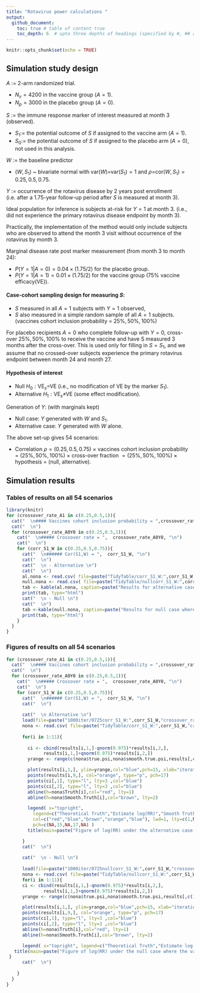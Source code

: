 ```yaml
---
title: "Rotavirus power calculations "
output: 
  github_document:
    toc: true # table of content true
    toc_depth: 6  # upto three depths of headings (specified by #, ## and ###)
---
```


```r
knitr::opts_chunk$set(echo = TRUE)
```

## Simulation study design

$A\ :=$ 2-arm randomized trial.

- $N_v = 4200$ in the vaccine group $(A=1)$.
- $N_p = 3000$ in the placebo group $(A=0)$.

$S\ :=$ the immune response marker of interest measured at month 3 (observed).

- $S_1 :=$ the potential outcome of $S$ if assigned to the vaccine arm  $(A=1)$.
- $S_0 :=$ the potential outcome of $S$ if assigned to the placebo arm  $(A=0)$, not used in this analysis.


$W\ :=$ the baseline predictor

- $(W,S_1)$ ~ bivariate normal with var($W$)=var($S_1)=1$ and $\rho=$cor$(W,S_1) = 0.25, 0.5, 0.75$.

$Y\ :=$ occurrence of the rotavirus disease by 2 years post enrollment 
(i.e. after a 1.75-year follow-up period after $S$ is measured at month 3). 
 
Ideal population for inference is subjects at-risk for $Y=1$ at month 3.
(i.e., did not experience the primary rotavirus disease endpoint by month 3).  

Practically, the implementation of the method would only include subjects who are observed to attend the month 3 visit without occurrence of the rotavirus by month 3.

Marginal disease rate post marker measurement (from month 3 to month 24):

- $P(Y=1|A=0) = 0.04\times(1.75/2)$ for the placebo group. 
- $P(Y=1|A=1) = 0.01\times(1.75/2)$ for the vaccine group (75% vaccine efficacy(VE)).
 
#### Case-cohort sampling design for measuring $S$:

- $S$ measured in all $A=1$ subjects with $Y=1$ observed, 
- $S$ also measured in a simple random sample of all $A=1$ subjects. (vaccines cohort inclusion probability $=\ 25\%, 50\%, 100\%$)

For placebo recipients $A=0$ who complete follow-up with $Y=0$, cross-over $25\%, 50\%, 100\%$ to receive the vaccine and have S measured 3 months after the cross-over.  This is used only for filling in $S=S_1$, and we assume that no crossed-over subjects experience the primary rotavirus endpoint between month 24 and month 27.

#### Hypothesis of interest

- Null $H_0: \text{VE}_s=$VE (i.e., no modification of VE by the marker $S_1$).
- Alternative $H_1: \text{VE}_s\neq$VE (some effect modification).

Generation of $Y$: (with marginals kept)

- Null case: $Y$ generated with $W$ and $S_1$.
- Alternative case: $Y$ generated with $W$ alone.

The above set-up gives 54 scenarios:

- Correlation $\rho=(0.25,0.5,0.75)\ \times$ vaccines cohort inclusion probability $=\ (25\%, 50\%, 100\%)\ \times$ cross-over fraction $= (25\%, 50\%, 100\%)\ \times$ hypothesis = (null, alternative).


## Simulation results

### Tables of results on all 54 scenarios


```r
library(knitr)
for (crossover_rate_A1 in c(0.25,0.5,1)){
  cat("  \n#### Vaccines cohort inclusion probability = ",crossover_rate_A1, "\n")
  cat("  \n")
  for (crossover_rate_A0Y0 in c(0.25,0.5,1)){
    cat("  \n##### Crossover rate = ",  crossover_rate_A0Y0, "\n")
    cat("  \n")
    for (corr_S1_W in c(0.25,0.5,0.75)){
      cat("  \n###### Cor(S1,W) = ",  corr_S1_W, "\n")
      cat("  \n")
      cat("  \n - Alternative \n")
      cat("  \n")
      al.nona <- read.csv( file=paste("TidyTable/corr_S1_W:",corr_S1_W,"crossover_rate_A0Y0:",crossover_rate_A0Y0,"crossover_rate_A1:",crossover_rate_A1, ".csv", sep=""))[,-1]
      null.nona <- read.csv( file=paste("TidyTable/nullcorr_S1_W:",corr_S1_W,"crossover_rate_A0Y0:",crossover_rate_A0Y0,"crossover_rate_A1:",crossover_rate_A1, ".csv", sep=""))[,-1]
      tab <- kable(al.nona, caption=paste("Results for alternative case where vaccines cohort inclusion probability =",crossover_rate_A1, ", crossover rate=",crossover_rate_A0Y0," cor(S1,W)=",corr_S1_W, sep=""), format="html", cex.main=0.8)
      print(tab, type="html")
      cat("  \n - Null \n")
      cat("  \n")
      tab <-kable(null.nona, caption=paste("Results for null case where vaccines cohort inclusion probability =",crossover_rate_A1, ", crossover rate=",crossover_rate_A0Y0,", cor(S1,W)=",corr_S1_W, sep=""), format="html")
      print(tab, type="html")
    }
  }
}
```

### Figures of results on all 54 scenarios
```r
for (crossover_rate_A1 in c(0.25,0.5,1)){
  cat("  \n#### Vaccines cohort inclusion probability = ",crossover_rate_A1, "\n")
  cat("  \n")
  for (crossover_rate_A0Y0 in c(0.25,0.5,1)){
    cat("  \n##### Crossover rate = ",  crossover_rate_A0Y0, "\n")
    cat("  \n")
    for (corr_S1_W in c(0.25,0.5,0.75)){
      cat("  \n###### Cor(S1,W) = ",  corr_S1_W, "\n")
      cat("  \n")
      
      cat("  \n Alternative \n")
      load(file=paste("1000iter/0725corr_S1_W:",corr_S1_W,"crossover_rate_A0Y0:",crossover_rate_A0Y0,"crossover_rate_A1:",crossover_rate_A1,".RData", sep=""))
      nona <- read.csv( file=paste("TidyTable/corr_S1_W:",corr_S1_W,"crossover_rate_A0Y0:",crossover_rate_A0Y0,"crossover_rate_A1:",crossover_rate_A1, ".csv", sep=""))[,-1]
     
      for(i in 1:11){
  
        ci <- cbind(results[i,1,]-qnorm(0.975)*results[i,2,],
              results[i,1,]+qnorm(0.975)*results[i,2,])
        yrange <- range(c(nona$true.psi,nona$smooth.true.psi,results[,c(1,9),]),na.rm=T)

        plot(results[i,1,], ylim=yrange,col="blue",pch=15, xlab="iteration",ylab="psi")
        points(results[i,9,], col="orange", type="p", pch=17)
        points(ci[,1], type="l", lty=3 ,col="blue")
        points(ci[,2], type="l", lty=3 ,col="blue")
        abline(h=nona$Truth[i],col="red", lty=1)
        abline(h=nona$Smooth.Truth[i],col="brown", lty=2)

        legend( x="topright",
          legend=c("Theoretical Truth","Estimate log(RR)","Smooth Truth","Initial Estimate","95% CI"),
          col=c("red","blue","brown","orange","blue"), lwd=1, lty=c(1,NA,2,NA,3),
          pch=c(NA,15,NA,17,NA) )
        title(main=paste("Figure of log(RR) under the alternative case where the vaccines cohort\n inclusion probability=",crossover_rate_A1,", crossover rate=",crossover_rate_A0Y0, ", cor(S1,W)=",corr_S1_W,", s1=",nona$s1star[i], sep=""), cex.main=0.9)

      }
      cat("  \n")
      
      cat("  \n - Null \n")
      
      load(file=paste("1000iter/0725nullcorr_S1_W:",corr_S1_W,"crossover_rate_A0Y0:",crossover_rate_A0Y0,"crossover_rate_A1:",crossover_rate_A1,".RData", sep=""))
      nona <- read.csv( file=paste("TidyTable/nullcorr_S1_W:",corr_S1_W,"crossover_rate_A0Y0:",crossover_rate_A0Y0,"crossover_rate_A1:",crossover_rate_A1, ".csv", sep=""))[,-1]
      for(i in 1:11){
      ci <- cbind(results[i,1,]-qnorm(0.975)*results[i,2,],
              results[i,1,]+qnorm(0.975)*results[i,2,])
      yrange <- range(c(nona$true.psi,nona$smooth.true.psi,results[,c(1,9),]),na.rm=T)

      plot(results[i,1,], ylim=yrange,col="blue",pch=15, xlab="iteration",ylab="psi")
      points(results[i,9,], col="orange", type="p", pch=17)
      points(ci[,1], type="l", lty=3 ,col="blue")
      points(ci[,2], type="l", lty=3 ,col="blue")
      abline(h=nona$Truth[i],col="red", lty=1)
      abline(h=nona$Smooth.Truth[i],col="brown", lty=2)

      legend( x="topright", legend=c("Theoretical Truth","Estimate log(RR)","Smooth Truth","Initial Estimate","95% CI"), col=c("red","blue","brown","orange","blue"), lwd=1, lty=c(1,NA,2,NA,3), pch=c(NA,15,NA,17,NA) )
   title(main=paste("Figure of log(RR) under the null case where the vaccines cohort\n inclusion probability=",crossover_rate_A1,", crossover rate=",crossover_rate_A0Y0, ", cor(S1,W)=",corr_S1_W,", s1=",nona$s1star[i], sep=""), cex.main=0.9)
 }
      cat("  \n")
      
    }
  }
}

```



